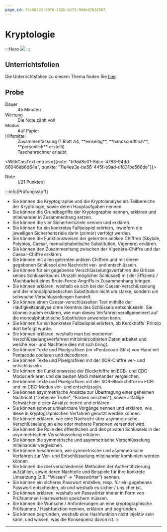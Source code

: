 ```yaml
---
page_id: 7bc58222-30f6-432b-b173-96deb7b24567
---
```



# Kryptologie
:::Hero
![](img/cryptology-hero.jpg)
:::

## Unterrichtsfolien
Die Unterrichtsfolien zu diesem Thema finden Sie [hier](https://erzbe-my.sharepoint.com/:f:/g/personal/silas_berger_gbsl_ch/EkedtpCJKdpEp1-1fVNrnq0BP3TLq016djA9bwPl3NSb8w?e=nqiLky).

## Probe
<DefinitionList>
  <dt>Dauer</dt>
  <dd>45 Minuten</dd>

  <dt>Wertung</dt>
  <dd>Die Note zählt voll</dd>

  <dt>Modus</dt>
  <dd>Auf Papier</dd>

  <dt>Hilfsmittel</dt>
  <dd>Zusammenfassung (1 Blatt A4, **einseitig**, **handschriftlich**, **persönlich** erstellt)</dd>
  <dd>Taschenrechner erlaubt</dd>

  <WithCmsText entries={{note: "b9dd8c01-8dce-4788-94dd-66046eb6d64a", punkte: "11e4ee3e-be56-445f-b9ad-df831be566de"}}>
    <dt>Note</dt>
    <dd>__<CmsText name="note" />__ (<CmsText name="punkte" />/21 Punkten)</dd>
  </WithCmsText>
</DefinitionList>

:::info[Prüfungsstoff]
- Sie können die Kryptographie und die Kryptolanalyse als Teilbereiche der Kryptologie, sowie deren Hauptaufgaben nennen.
- Sie können die Grundbegriffe der Kryptographie nennen, erklären und miteinander in Zusammenhang setzen.
- Sie können die vier Sicherheitsziele nennen und erklären.
- Sie können für ein konkretes Fallbeispiel erörtern, inwiefern die jeweiligen Sicherheitsziele darin (primär) verfolgt werden.
- Sie können die Funktionsweisen der gelernten antiken Chiffren (Skytale, Polybios, Caesar, monoalphabetische Substitution, Vigenère) erklären.
- Sie können den Zusammenhang zwischen der Vigenère-Chiffre und der Caesar-Chiffre erklären.
- Sie können mit allen gelernten antiken Chiffren und mit einem gegebenen Schlüssel eine Nachricht ver- und entschlüsseln.
- Sie können für ein gegebenes Verschlüsselungsverfahren die Grösse seines Schlüsselraums (Anzahl möglicher Schlüssel) mit der Effizienz / Machbarkeit eines Brute-Force-Angriffs in Zusammenhang bringen.
- Sie können erklären, weshalb es sich bei der Caesar-Verschlüsselung und der monoalphabetischen Substitution nicht um starke, sondern um schwache Verschlüsselungen handelt.
- Sie können einen Caesar-verschlüsselten Text mithilfe der Häufigkeitsanalyse ohne Kenntnis des Schlüssels entschlüsseln. Sie können zudem erklären, wie man dieses Verfahren verallgemeinert auf die monoalphabetische Substitution anwenden kann.
- Sie können für ein konkretes Fallbeispiel erörtern, ob Kerckhoffs' Prinzip dort befolgt wurde.
- Sie können erklären, weshalb man bei modernen Verschlüsselungsverfahren mit binärcodierten Daten arbeitet und welche Vor- und Nachteile dies mit sich bringt.
- Sie können Texte und Pixelgrafiken (im «Pentacode-Stil») von Hand mit Pentacode codieren und decodieren.
- Sie können Texte und Pixelgrafiken mit der XOR-Chiffre ver- und entschlüsseln.
- Sie können die Funktionsweise der Blockchiffre im ECB- und CBC-Modus erklären und die beiden Modi miteinander vergleichen.
- Sie können Texte und Pixelgrafiken mit der XOR-Blockchiffre im ECB- und im CBC-Modus ver- und entschlüsseln.
- Sie können asymmetrische Ansätze zur Übertragung einer geheimen Nachricht ("Geheime Truhe", "Farben mischen"), sowie allfällige Schwächen dieser Ansätze nenen und erklären
- Sie können schwer umkehrbare Vorgänge nennen und erklären, wie diese in kryptographischen Verfahren genutzt werden können.
- Sie können erklären, wie eine Nachricht über asymmetrische Verschlüsselung an eine oder mehrere Personen versendet wird.
- Sie können die Rolle des öffentlichen und des privaten Schlüssels in der asymmetrischen Verschlüsselung erklären.
- Sie können die symmetrische und asymmetrische Verschlüsselung miteinander vergleichen.
- Sie können beschreiben, wie symmetrische und asymmetrische Verfahren zur Ver- und Entschlüsselung miteinander kombiniert werden können.
- Sie können die drei verschiedenen Methoden der Authentifizierung aufzählen, sowie deren Nachteile und Beispiele für ihre konkrete Umsetzung (z.B. "Wissen" → "Passwörter") nennen.
- Sie können ein sicheres Passwort erstellen, resp. für ein gegebenes Passwort entscheiden, ob und weshalb es sicher / unsicher ist.
- Sie können erklären, weshalb wir Passwörter immer in Form von Prüfsummen (Hashwerten) speichern müssen.
- Sie können die Wünsche / Anforderungen an eine kryptographische Prüfsumme / Hashfunktion nennen, erklären und begründen.
- Sie können begründen, weshalb eine Hashfunktion nicht injektiv sein kann, und wissen, was die Konsequenz davon ist.
:::

---